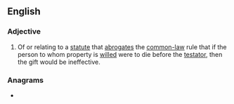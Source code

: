 ==English==

===Adjective===
{{wikipedia}}
{{en-adj|head=[[anti-]][[lapse]]|-}}
# {{lb|en|legal}} Of or relating to a [[statute]] that [[abrogate]]s the [[common-law]] rule that if the person to whom property is [[will#Verb|will]]ed were to die before the [[testator]], then the gift would be ineffective.

===Anagrams===
* {{l|en|palatines}}
